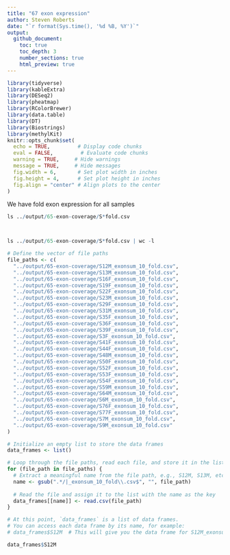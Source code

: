 ```yaml
---
title: "67 exon expression"
author: Steven Roberts
date: "`r format(Sys.time(), '%d %B, %Y')`" 
output: 
  github_document:
    toc: true
    toc_depth: 3
    number_sections: true
    html_preview: true
---
```



```r
library(tidyverse)
library(kableExtra)
library(DESeq2)
library(pheatmap)
library(RColorBrewer)
library(data.table)
library(DT)
library(Biostrings)
library(methylKit)
knitr::opts_chunk$set(
  echo = TRUE,         # Display code chunks
  eval = FALSE,         # Evaluate code chunks
  warning = TRUE,     # Hide warnings
  message = TRUE,     # Hide messages
  fig.width = 6,       # Set plot width in inches
  fig.height = 4,      # Set plot height in inches
  fig.align = "center" # Align plots to the center
)
```


We have fold exon expression for all samples

```r

ls ../output/65-exon-coverage/S*fold.csv



ls ../output/65-exon-coverage/S*fold.csv | wc -l
```


```r
# Define the vector of file paths
file_paths <- c(
  "../output/65-exon-coverage/S12M_exonsum_10_fold.csv",
  "../output/65-exon-coverage/S13M_exonsum_10_fold.csv",
  "../output/65-exon-coverage/S16F_exonsum_10_fold.csv",
  "../output/65-exon-coverage/S19F_exonsum_10_fold.csv",
  "../output/65-exon-coverage/S22F_exonsum_10_fold.csv",
  "../output/65-exon-coverage/S23M_exonsum_10_fold.csv",
  "../output/65-exon-coverage/S29F_exonsum_10_fold.csv",
  "../output/65-exon-coverage/S31M_exonsum_10_fold.csv",
  "../output/65-exon-coverage/S35F_exonsum_10_fold.csv",
  "../output/65-exon-coverage/S36F_exonsum_10_fold.csv",
  "../output/65-exon-coverage/S39F_exonsum_10_fold.csv",
  "../output/65-exon-coverage/S3F_exonsum_10_fold.csv",
  "../output/65-exon-coverage/S41F_exonsum_10_fold.csv",
  "../output/65-exon-coverage/S44F_exonsum_10_fold.csv",
  "../output/65-exon-coverage/S48M_exonsum_10_fold.csv",
  "../output/65-exon-coverage/S50F_exonsum_10_fold.csv",
  "../output/65-exon-coverage/S52F_exonsum_10_fold.csv",
  "../output/65-exon-coverage/S53F_exonsum_10_fold.csv",
  "../output/65-exon-coverage/S54F_exonsum_10_fold.csv",
  "../output/65-exon-coverage/S59M_exonsum_10_fold.csv",
  "../output/65-exon-coverage/S64M_exonsum_10_fold.csv",
  "../output/65-exon-coverage/S6M_exonsum_10_fold.csv",
  "../output/65-exon-coverage/S76F_exonsum_10_fold.csv",
  "../output/65-exon-coverage/S77F_exonsum_10_fold.csv",
  "../output/65-exon-coverage/S7M_exonsum_10_fold.csv",
  "../output/65-exon-coverage/S9M_exonsum_10_fold.csv"
)

# Initialize an empty list to store the data frames
data_frames <- list()

# Loop through the file paths, read each file, and store it in the list with a named key
for (file_path in file_paths) {
  # Extract a meaningful name from the file path, e.g., S12M, S13M, etc.
  name <- gsub(".*/|_exonsum_10_fold\\.csv$", "", file_path)
  
  # Read the file and assign it to the list with the name as the key
  data_frames[[name]] <- read.csv(file_path)
}

# At this point, `data_frames` is a list of data frames.
# You can access each data frame by its name, for example:
# data_frames$S12M  # This will give you the data frame for S12M_exonsum_10_fold.csv

```

```r
data_frames$S12M
```

